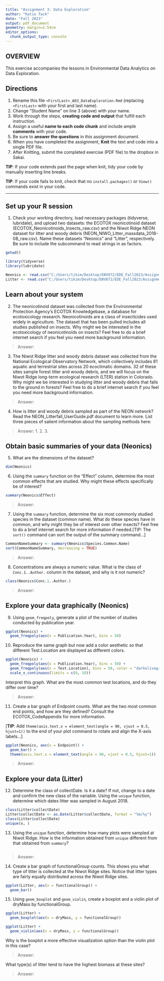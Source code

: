 ```yaml
---
title: "Assignment 3: Data Exploration"
author: "Katie Tack"
date: "Fall 2023"
output: pdf_document
geometry: margin=2.54cm
editor_options: 
  chunk_output_type: console
---
```


## OVERVIEW

This exercise accompanies the lessons in Environmental Data Analytics on Data Exploration.

## Directions

1.  Rename this file `<FirstLast>_A03_DataExploration.Rmd` (replacing `<FirstLast>` with your first and last name).
2.  Change "Student Name" on line 3 (above) with your name.
3.  Work through the steps, **creating code and output** that fulfill each instruction. 
4.  Assign a useful **name to each code chunk** and include ample **comments** with your code.
5.  Be sure to **answer the questions** in this assignment document.
6.  When you have completed the assignment, **Knit** the text and code into a single PDF file.
7.  After Knitting, submit the completed exercise (PDF file) to the dropbox in Sakai.

**TIP**: If your code extends past the page when knit, tidy your code by manually inserting line breaks.

**TIP**: If your code fails to knit, check that no `install.packages()` or `View()` commands exist in your code. 

---

## Set up your R session

1.  Check your working directory, load necessary packages (tidyverse, lubridate), and upload two datasets: the ECOTOX neonicotinoid dataset (ECOTOX_Neonicotinoids_Insects_raw.csv) and the Niwot Ridge NEON dataset for litter and woody debris (NEON_NIWO_Litter_massdata_2018-08_raw.csv). Name these datasets "Neonics" and "Litter", respectively. Be sure to include the subcommand to read strings in as factors.

```r
getwd()

library(tidyverse)
library(lubridate)

Neonics <- read.csv("C:/Users/tikim/Desktop/ENV872/EDE_Fall2023/Assignments/Neonics.csv", stringsAsFactors = TRUE)
Litter <- read.csv("C:/Users/tikim/Desktop/ENV872/EDE_Fall2023/Assignments/Litter.csv", stringsAsFactors = TRUE)

```

## Learn about your system

2.  The neonicotinoid dataset was collected from the Environmental Protection Agency's ECOTOX Knowledgebase, a database for ecotoxicology research. Neonicotinoids are a class of insecticides used widely in agriculture. The dataset that has been pulled includes all studies published on insects. Why might we be interested in the ecotoxicology of neonicotinoids on insects? Feel free to do a brief internet search if you feel you need more background information.

> Answer:

3.  The Niwot Ridge litter and woody debris dataset was collected from the National Ecological Observatory Network, which collectively includes 81 aquatic and terrestrial sites across 20 ecoclimatic domains. 32 of these sites sample forest litter and woody debris, and we will focus on the Niwot Ridge long-term ecological research (LTER) station in Colorado. Why might we be interested in studying litter and woody debris that falls to the ground in forests? Feel free to do a brief internet search if you feel you need more background information.

> Answer:

4.  How is litter and woody debris sampled as part of the NEON network? Read the NEON_Litterfall_UserGuide.pdf document to learn more. List three pieces of salient information about the sampling methods here:

> Answer: 
 1.
 2.
 3. 

## Obtain basic summaries of your data (Neonics)

5.  What are the dimensions of the dataset?

```r
dim(Neonics)
```

6.  Using the `summary` function on the "Effect" column, determine the most common effects that are studied. Why might these effects specifically be of interest?

```r
summary(Neonics$Effect)
```

> Answer:


7.  Using the `summary` function, determine the six most commonly studied species in the dataset (common name). What do these species have in common, and why might they be of interest over other insects? Feel free to do a brief internet search for more information if needed.[TIP: The `sort()` command can sort the output of the summary command...]

```r
CommonNameSummary <- summary(Neonics$Species.Common.Name)
sort(CommonNameSummary, decreasing = TRUE)
```

> Answer:

8.  Concentrations are always a numeric value. What is the class of `Conc.1..Author.` column in the dataset, and why is it not numeric?

```r
class(Neonics$Conc.1..Author.)
```

> Answer:

## Explore your data graphically (Neonics)

9.  Using `geom_freqpoly`, generate a plot of the number of studies conducted by publication year.

```r
ggplot(Neonics) +
  geom_freqpoly(aes(x = Publication.Year), bins = 50)
```

10. Reproduce the same graph but now add a color aesthetic so that different Test.Location are displayed as different colors.

```r
ggplot(Neonics) +
  geom_freqpoly(aes(x = Publication.Year), bins = 50) +
  geom_freqpoly(aes(x = Test.Location), bins = 50, color = "darkolivegreen4") +
  scale_x_continuous(limits = c(0, 10))
```

Interpret this graph. What are the most common test locations, and do they differ over time?

> Answer:

11. Create a bar graph of Endpoint counts. What are the two most common end points, and how are they defined? Consult the ECOTOX_CodeAppendix for more information. 

[**TIP**: Add `theme(axis.text.x = element_text(angle = 90, vjust = 0.5, hjust=1))` to the end of your plot command to rotate and align the X-axis labels...]

```r
ggplot(Neonics, aes(x = Endpoint)) +
  geom_bar() +
  theme(axis.text.x = element_text(angle = 90, vjust = 0.5, hjust=1))
```

> Answer:

## Explore your data (Litter)

12. Determine the class of collectDate. Is it a date? If not, change to a date and confirm the new class of the variable. Using the `unique` function, determine which dates litter was sampled in August 2018.

```r
class(Litter$collectDate)
Litter$collectDate <- as.Date(Litter$collectDate, format = "%m/%y")
class(Litter$collectDate)
unique(x, )
```

13. Using the `unique` function, determine how many plots were sampled at Niwot Ridge. How is the information obtained from `unique` different from that obtained from `summary`?

```r

```

> Answer:

14. Create a bar graph of functionalGroup counts. This shows you what type of litter is collected at the Niwot Ridge sites. Notice that litter types are fairly equally distributed across the Niwot Ridge sites.

```r
ggplot(Litter, aes(x = functionalGroup)) +
  geom_bar()
```

15. Using `geom_boxplot` and `geom_violin`, create a boxplot and a violin plot of dryMass by functionalGroup.

```r
ggplot(Litter) +
  geom_boxplot(aes(x = dryMass, y = functionalGroup))

ggplot(Litter) +
  geom_violin(aes(x = dryMass, y = functionalGroup))
```

Why is the boxplot a more effective visualization option than the violin plot in this case?

> Answer:

What type(s) of litter tend to have the highest biomass at these sites?

> Answer:
